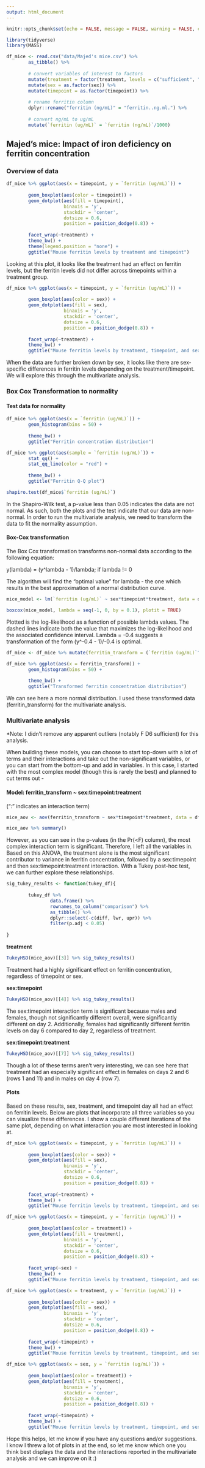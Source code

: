 ```yaml
---
output: html_document
---
```


```r

knitr::opts_chunk$set(echo = FALSE, message = FALSE, warning = FALSE, comment = "")

library(tidyverse)
library(MASS)

```

```r

df_mice <- read.csv("data/Majed's mice.csv") %>% 
        as_tibble() %>% 
        
        # convert variables of interest to factors
        mutate(treatment = factor(treatment, levels = c("sufficient", "Deficient"))) %>% 
        mutate(sex = as.factor(sex)) %>% 
        mutate(timepoint = as.factor(timepoint)) %>% 
        
        # rename ferritin column
        dplyr::rename("ferritin (ng/mL)" = "ferritin..ng.ml.") %>% 
        
        # convert ng/mL to ug/mL
        mutate(`ferritin (ug/mL)` = `ferritin (ng/mL)`/1000)

```

## Majed's mice: Impact of iron deficiency on ferritin concentration {.tabset}

### Overview of data

```r

df_mice %>% ggplot(aes(x = timepoint, y = `ferritin (ug/mL)`)) +
        
        geom_boxplot(aes(color = timepoint)) +
        geom_dotplot(aes(fill = timepoint), 
                     binaxis = 'y', 
                     stackdir = 'center', 
                     dotsize = 0.6, 
                     position = position_dodge(0.8)) + 
        
        facet_wrap(~treatment) +
        theme_bw() +
        theme(legend.position = "none") +
        ggtitle("Mouse ferritin levels by treatment and timepoint")

```

Looking at this plot, it looks like the treatment had an effect on ferritin levels, but the ferritin levels did not differ across timepoints within a treatment group.

```r

df_mice %>% ggplot(aes(x = timepoint, y = `ferritin (ug/mL)`)) +
        
        geom_boxplot(aes(color = sex)) +
        geom_dotplot(aes(fill = sex), 
                     binaxis = 'y', 
                     stackdir = 'center', 
                     dotsize = 0.6, 
                     position = position_dodge(0.8)) + 
        
        facet_wrap(~treatment) +
        theme_bw() +
        ggtitle("Mouse ferritin levels by treatment, timepoint, and sex")

```

When the data are further broken down by sex, it looks like there are sex-specific differences in ferritin levels depending on the treatment/timepoint. We will explore this through the multivariate analysis.

### Box Cox Transformation to normality

#### Test data for normality

```r

df_mice %>% ggplot(aes(x = `ferritin (ug/mL)`)) +
        geom_histogram(bins = 50) +
        
        theme_bw() +
        ggtitle("Ferritin concentration distribution")

df_mice %>% ggplot(aes(sample = `ferritin (ug/mL)`)) +
        stat_qq() +
        stat_qq_line(color = "red") +
        
        theme_bw() +
        ggtitle("Ferritin Q-Q plot")

```

```r

shapiro.test(df_mice$`ferritin (ug/mL)`)

```

In the Shapiro-Wilk test, a p-value less than 0.05 indicates the data are not normal. As such, both the plots and the test indicate that our data are non-normal. In order to run the multivariate analysis, we need to transform the data to fit the normality assumption.

#### Box-Cox transformation

The Box Cox transformation transforms non-normal data according to the following equation:

y(lambda) = (y^lambda - 1)/lambda; if lambda != 0

The algorithm will find the “optimal value” for lambda - the one which results in the best approximation of a normal distribution curve.

```r

mice_model <- lm(`ferritin (ug/mL)` ~ sex*timepoint*treatment, data = df_mice)

boxcox(mice_model, lambda = seq(-1, 0, by = 0.1), plotit = TRUE)


```

Plotted is the log-likelihood as a function of possible lambda values. The dashed lines indicate both the value that maximizes the log-likelihood and the associated confidence interval. Lambda = -0.4 suggests a transformation of the form (y^-0.4 - 1)/-0.4 is optimal. 

```r

df_mice <- df_mice %>% mutate(ferritin_transform = (`ferritin (ug/mL)`^-0.4 - 1)/-0.4)

df_mice %>% ggplot(aes(x = ferritin_transform)) +
        geom_histogram(bins = 50) +
        
        theme_bw() +
        ggtitle("Transformed ferritin concentration distribution")

```

We can see here a more normal distribution. I used these transformed data (ferritin_transform) for the multivariate analysis.

### Multivariate analysis

*Note: I didn't remove any apparent outliers (notably F D6 sufficient) for this analysis.

When building these models, you can choose to start top-down with a lot of terms and their interactions and take out the non-significant variables, or you can start from the bottom-up and add in variables. In this case, I started with the most complex model (though this is rarely the best) and planned to cut terms out - 

#### Model: ferritin_transform ~ sex:timepoint:treatment 
(":" indicates an interaction term)

```r

mice_aov <- aov(ferritin_transform ~ sex*timepoint*treatment, data = df_mice)

mice_aov %>% summary()

```

However, as you can see in the p-values (in the Pr(<F) column), the most complex interaction term is significant. Therefore, I left all the variables in. Based on this ANOVA, the treatment alone is the most significant contributor to variance in ferritin concentration, followed by a sex:timepoint and then sex:timepoint:treatment interaction. With a Tukey post-hoc test, we can further explore these relationships. 

```r

sig_tukey_results <- function(tukey_df){
        
        tukey_df %>% 
                data.frame() %>% 
                rownames_to_column("comparison") %>% 
                as_tibble() %>% 
                dplyr::select(-c(diff, lwr, upr)) %>% 
                filter(p.adj < 0.05)
        
}

```

**treatment**
```r

TukeyHSD(mice_aov)[[3]] %>% sig_tukey_results()

```

Treatment had a highly significant effect on ferritin concentration, regardless of timepoint or sex.

**sex:timepoint**
```r

TukeyHSD(mice_aov)[[4]] %>% sig_tukey_results()

```

The sex:timepoint interaction term is significant because males and females, though not significantly different overall, were significantly different on day 2. Additionally, females had significantly different ferritin levels on day 6 compared to day 2, regardless of treatment.

**sex:timepoint:treatment**
```r

TukeyHSD(mice_aov)[[7]] %>% sig_tukey_results()

```

Though a lot of these terms aren't very interesting, we can see here that treatment had an especially significant effect in females on days 2 and 6 (rows 1 and 11) and in males on day 4 (row 7). 

#### Plots

Based on these results, sex, treatment, and timepoint day all had an effect on ferritin levels. Below are plots that incorporate all three variables so you can visualize these differences. I show a couple different iterations of the same plot, depending on what interaction you are most interested in looking at. 

```r

df_mice %>% ggplot(aes(x = timepoint, y = `ferritin (ug/mL)`)) +
        
        geom_boxplot(aes(color = sex)) +
        geom_dotplot(aes(fill = sex), 
                     binaxis = 'y', 
                     stackdir = 'center', 
                     dotsize = 0.6, 
                     position = position_dodge(0.8)) + 
        
        facet_wrap(~treatment) +
        theme_bw() +
        ggtitle("Mouse ferritin levels by treatment, timepoint, and sex")

```

```r

df_mice %>% ggplot(aes(x = timepoint, y = `ferritin (ug/mL)`)) +
        
        geom_boxplot(aes(color = treatment)) +
        geom_dotplot(aes(fill = treatment), 
                     binaxis = 'y', 
                     stackdir = 'center', 
                     dotsize = 0.6, 
                     position = position_dodge(0.8)) + 
        
        facet_wrap(~sex) +
        theme_bw() +
        ggtitle("Mouse ferritin levels by treatment, timepoint, and sex")

```

```r

df_mice %>% ggplot(aes(x = treatment, y = `ferritin (ug/mL)`)) +
        
        geom_boxplot(aes(color = sex)) +
        geom_dotplot(aes(fill = sex), 
                     binaxis = 'y', 
                     stackdir = 'center', 
                     dotsize = 0.6, 
                     position = position_dodge(0.8)) + 
        
        facet_wrap(~timepoint) +
        theme_bw() +
        ggtitle("Mouse ferritin levels by treatment, timepoint, and sex")

```

```r

df_mice %>% ggplot(aes(x = sex, y = `ferritin (ug/mL)`)) +
        
        geom_boxplot(aes(color = treatment)) +
        geom_dotplot(aes(fill = treatment), 
                     binaxis = 'y', 
                     stackdir = 'center', 
                     dotsize = 0.6, 
                     position = position_dodge(0.8)) + 
        
        facet_wrap(~timepoint) +
        theme_bw() +
        ggtitle("Mouse ferritin levels by treatment, timepoint, and sex")

```

Hope this helps, let me know if you have any questions and/or suggestions. I know I threw a lot of plots in at the end, so let me know which one you think best displays the data and the interactions reported in the multivariate analysis and we can improve on it :)

